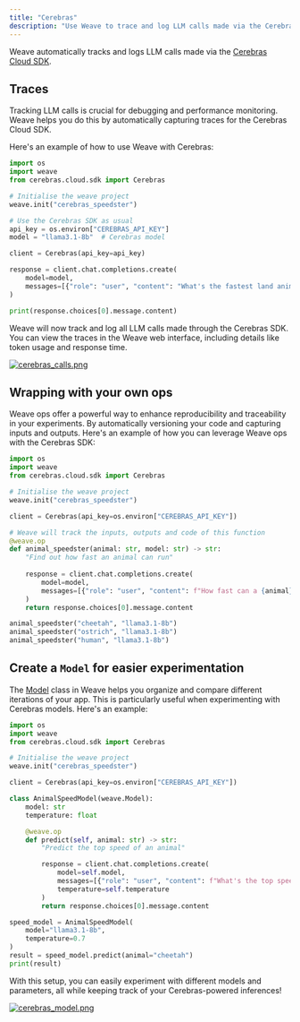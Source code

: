 ```yaml
---
title: "Cerebras"
description: "Use Weave to trace and log LLM calls made via the Cerebras Cloud SDK"
---
```


Weave automatically tracks and logs LLM calls made via the [Cerebras Cloud SDK](https://inference-docs.cerebras.ai/introduction).

## Traces

Tracking LLM calls is crucial for debugging and performance monitoring. Weave helps you do this by automatically capturing traces for the Cerebras Cloud SDK.

Here's an example of how to use Weave with Cerebras:

```python
import os
import weave
from cerebras.cloud.sdk import Cerebras

# Initialise the weave project
weave.init("cerebras_speedster")

# Use the Cerebras SDK as usual
api_key = os.environ["CEREBRAS_API_KEY"]
model = "llama3.1-8b"  # Cerebras model

client = Cerebras(api_key=api_key)

response = client.chat.completions.create(
    model=model,
    messages=[{"role": "user", "content": "What's the fastest land animal?"}],
)

print(response.choices[0].message.content)
```

Weave will now track and log all LLM calls made through the Cerebras SDK. You can view the traces in the Weave web interface, including details like token usage and response time.

[![cerebras_calls.png](imgs/cerebras_calls.png)](https://wandb.ai/capecape/cerebras_speedster/weave/traces)

## Wrapping with your own ops

Weave ops offer a powerful way to enhance reproducibility and traceability in your experiments. By automatically versioning your code and capturing inputs and outputs. Here's an example of how you can leverage Weave ops with the Cerebras SDK:

```python
import os
import weave
from cerebras.cloud.sdk import Cerebras

# Initialise the weave project
weave.init("cerebras_speedster")

client = Cerebras(api_key=os.environ["CEREBRAS_API_KEY"])

# Weave will track the inputs, outputs and code of this function
@weave.op
def animal_speedster(animal: str, model: str) -> str:
    "Find out how fast an animal can run"
    
    response = client.chat.completions.create(
        model=model,
        messages=[{"role": "user", "content": f"How fast can a {animal} run?"}],
    )
    return response.choices[0].message.content

animal_speedster("cheetah", "llama3.1-8b")
animal_speedster("ostrich", "llama3.1-8b")
animal_speedster("human", "llama3.1-8b")
```

## Create a `Model` for easier experimentation

The [Model](/guides/core-types/models) class in Weave helps you organize and compare different iterations of your app. This is particularly useful when experimenting with Cerebras models. Here's an example:


```python
import os
import weave
from cerebras.cloud.sdk import Cerebras

# Initialise the weave project
weave.init("cerebras_speedster")

client = Cerebras(api_key=os.environ["CEREBRAS_API_KEY"])

class AnimalSpeedModel(weave.Model):
    model: str
    temperature: float

    @weave.op
    def predict(self, animal: str) -> str:
        "Predict the top speed of an animal"        

        response = client.chat.completions.create(
            model=self.model,
            messages=[{"role": "user", "content": f"What's the top speed of a {animal}?"}],
            temperature=self.temperature
        )
        return response.choices[0].message.content

speed_model = AnimalSpeedModel(
    model="llama3.1-8b",
    temperature=0.7
)
result = speed_model.predict(animal="cheetah")
print(result)
```

With this setup, you can easily experiment with different models and parameters, all while keeping track of your Cerebras-powered inferences!

[![cerebras_model.png](imgs/cerebras_model.png)](https://wandb.ai/capecape/cerebras_speedster/weave/traces)
